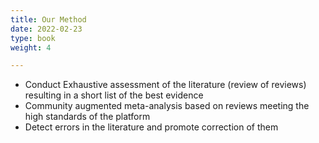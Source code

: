 ```yaml
---
title: Our Method
date: 2022-02-23
type: book
weight: 4

---
```


- Conduct Exhaustive assessment of the literature (review of reviews) resulting in a short list of the best evidence
- Community augmented meta-analysis based on reviews meeting the high standards of the platform
- Detect errors in the literature and promote correction of them

